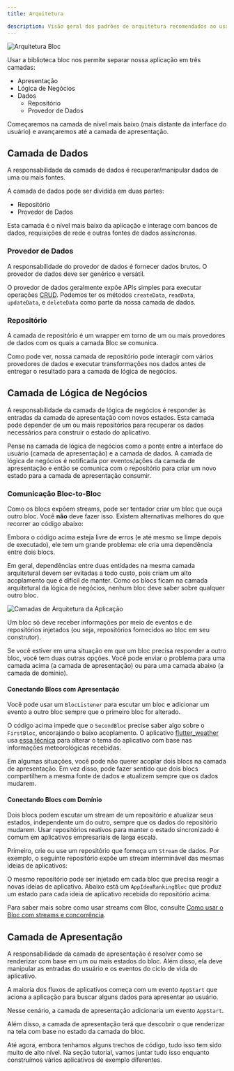 ```yaml
---
title: Arquitetura

description: Visão geral dos padrões de arquitetura recomendados ao usar bloc.
---
```



![Arquitetura Bloc](~/assets/concepts/bloc_architecture_full.png)

Usar a biblioteca bloc nos permite separar nossa aplicação em três camadas:

- Apresentação
- Lógica de Negócios
- Dados
  - Repositório
  - Provedor de Dados

Começaremos na camada de nível mais baixo (mais distante da interface do usuário) e avançaremos até a camada de apresentação.

## Camada de Dados

A responsabilidade da camada de dados é recuperar/manipular dados de uma ou mais fontes.

A camada de dados pode ser dividida em duas partes:

- Repositório
- Provedor de Dados

Esta camada é o nível mais baixo da aplicação e interage com bancos de dados, requisições de rede e outras fontes de dados assíncronas.

### Provedor de Dados

A responsabilidade do provedor de dados é fornecer dados brutos. O provedor de dados deve ser genérico e versátil.

O provedor de dados geralmente expõe APIs simples para executar operações [CRUD](https://en.wikipedia.org/wiki/Create,_read,_update_and_delete). Podemos ter os métodos `createData`, `readData`, `updateData`, e `deleteData` como parte da nossa camada de dados.

<DataProviderSnippet />

### Repositório

A camada de repositório é um wrapper em torno de um ou mais provedores de dados com os quais a camada Bloc se comunica.

<RepositorySnippet />

Como pode ver, nossa camada de repositório pode interagir com vários provedores de dados e executar transformações nos dados antes de entregar o resultado para a camada de lógica de negócios.

## Camada de Lógica de Negócios

A responsabilidade da camada de lógica de negócios é responder às entradas da camada de apresentação com novos estados. Esta camada pode depender de um ou mais repositórios para recuperar os dados necessários para construir o estado do aplicativo.

Pense na camada de lógica de negócios como a ponte entre a interface do usuário (camada de apresentação) e a camada de dados. A camada de lógica de negócios é notificada por eventos/ações da camada de apresentação e então se comunica com o repositório para criar um novo estado para a camada de apresentação consumir.

<BusinessLogicComponentSnippet />

### Comunicação Bloc-to-Bloc

Como os blocs expõem streams, pode ser tentador criar um bloc que ouça outro bloc. Você **não** deve fazer isso. Existem alternativas melhores do que recorrer ao código abaixo:

<BlocTightCouplingSnippet />

Embora o código acima esteja livre de erros (e até mesmo se limpe depois de executado), ele tem um grande problema: ele cria uma dependência entre dois blocs.

Em geral, dependências entre duas entidades na mesma camada arquitetural devem ser evitadas a todo custo, pois criam um alto acoplamento que é difícil de manter. Como os blocs ficam na camada arquitetural da lógica de negócios, nenhum bloc deve saber sobre qualquer outro bloc.

![Camadas de Arquitetura da Aplicação](~/assets/architecture/architecture.png)

Um bloc só deve receber informações por meio de eventos e de repositórios injetados (ou seja, repositórios fornecidos ao bloc em seu construtor).

Se você estiver em uma situação em que um bloc precisa responder a outro bloc, você tem duas outras opções. Você pode enviar o problema para uma camada acima (a camada de apresentação) ou para uma camada abaixo (a camada de domínio).

#### Conectando Blocs com Apresentação

Você pode usar um `BlocListener` para escutar um bloc e adicionar um evento a outro bloc sempre que o primeiro bloc for alterado.

<BlocLooseCouplingPresentationSnippet />

O código acima impede que o `SecondBloc` precise saber algo sobre o `FirstBloc`, encorajando o baixo acoplamento. O aplicativo [flutter_weather](/pt-br/tutorials/flutter-weather) usa [essa técnica](https://github.com/felangel/bloc/blob/b4c8db938ad71a6b60d4a641ec357905095c3965/examples/flutter_weather/lib/weather/view/weather_page.dart#L38-L42) para alterar o tema do aplicativo com base nas informações meteorológicas recebidas.

Em algumas situações, você pode não querer acoplar dois blocs na camada de apresentação. Em vez disso, pode fazer sentido que dois blocs compartilhem a mesma fonte de dados e atualizem sempre que os dados mudarem.

#### Conectando Blocs com Domínio

Dois blocs podem escutar um stream de um repositório e atualizar seus estados, independente um do outro, sempre que os dados do repositório mudarem. Usar repositórios reativos para manter o estado sincronizado é comum em aplicativos empresariais de larga escala.

Primeiro, crie ou use um repositório que forneça um `Stream` de dados. Por exemplo, o seguinte repositório expõe um stream interminável das mesmas ideias de aplicativos:

<AppIdeasRepositorySnippet />

O mesmo repositório pode ser injetado em cada bloc que precisa reagir a novas ideias de aplicativo. Abaixo está um `AppIdeaRankingBloc` que produz um estado para cada ideia de aplicativo recebida do repositório acima:

<AppIdeaRankingBlocSnippet />

Para saber mais sobre como usar streams com Bloc, consulte [Como usar o Bloc com streams e concorrência](https://verygood.ventures/blog/how-to-use-bloc-with-streams-and-concurrency).

## Camada de Apresentação

A responsabilidade da camada de apresentação é resolver como se renderizar com base em um ou mais estados do bloc. Além disso, ela deve manipular as entradas do usuário e os eventos do ciclo de vida do aplicativo.

A maioria dos fluxos de aplicativos começa com um evento `AppStart` que aciona a aplicação para buscar alguns dados para apresentar ao usuário.

Nesse cenário, a camada de apresentação adicionaria um evento `AppStart`.

Além disso, a camada de apresentação terá que descobrir o que renderizar na tela com base no estado da camada do bloc.

<PresentationComponentSnippet />

Até agora, embora tenhamos alguns trechos de código, tudo isso tem sido muito de alto nível. Na seção tutorial, vamos juntar tudo isso enquanto construímos vários aplicativos de exemplo diferentes.
